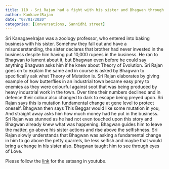 ```yaml
---
title: 110 - Sri Rajan had a fight with his sister and Bhagwan through evolution in Biology taught him how to raise above his sisters actions
author: KankavelRajan
date: "07/01/2020"
categories: [Conversations, Sannidhi street]
---
```

Sri Kanagavelrajan was a zoology professor, who entered into baking business with his sister. Somehow they fall out and have a misunderstanding,  the sister declares that brother had never invested in the business despite him having put 10,000 rupees in the business. He ran to Bhagwan to lament about it, but Bhagwan even before he could say anything Bhagwan asks him if he knew about Theory of Evolution. Sri Rajan goes on to explain the same and in course is asked by Bhagwan to specifically ask what Theory of Mutation is. Sri Rajan elaborates by giving example of how butterflies in an industrial town became easy prey to enemies as they were colourful against soot that was being produced by heavy industrial work in the town. Over time their numbers declined and in defence their colour also changed to dark to escape being preyed upon. Sri Rajan says this is mutation fundamental change at gene level to protect oneself. Bhagwan then says This Beggar would like some mutation in you, And straight away asks him how much money had he put in the business. Sri Rajan was stunned as he had not even touched upon this story and Bhagwan already knew what was happening. Bhagwan guides him to leave the matter, go above his sister actions and rise above the selfishness. Sri Rajan slowly understands that Bhagwan was asking a fundamental change in him to go above the petty quarrels, be less selfish and maybe that would bring a change in his sister also. Bhagwan taught him to see through eyes of Love. 
 
Please follow the [link](https://youtu.be/gqzaBjdnUfk?si=fXgx0qPKxKvhoDEd) for the satsang in youtube.

